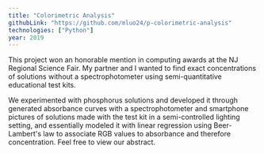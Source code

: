 ```yaml
---
title: "Colorimetric Analysis"
githubLink: "https://github.com/mluo24/p-colorimetric-analysis"
technologies: ["Python"]
year: 2019
---
```


This project won an honorable mention in computing awards at the NJ Regional Science Fair. My partner and I wanted to find exact concentrations of solutions without a spectrophotometer using semi-quantitative educational test kits.

We experimented with phosphorus solutions and developed it through generated absorbance curves with a spectrophotometer and smartphone pictures of solutions made with the test kit in a semi-controlled lighting setting,
and essentially modeled it with linear regression using Beer-Lambert's law to associate RGB values to absorbance and therefore concentration. Feel free to view our <Link href="https://njrsf.org/cgi-bin/DisplayAbstract.pl?Project=CM.04&Yr=2019" target="_blank">abstract</Link>.
